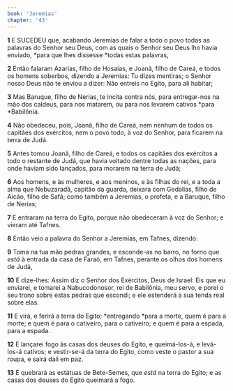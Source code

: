 ```yaml
---
book: 'Jeremias'
chapter: '43'
---
```


**1** E SUCEDEU que, acabando Jeremias de falar a todo o povo todas as palavras do Senhor seu Deus, com as quais o Senhor seu Deus lho havia enviado, *para que lhes dissesse *todas estas palavras,

**2** Então falaram Azarias, filho de Hosaías, e Joanã, filho de Careá, e todos os homens soberbos, dizendo a Jeremias: Tu dizes mentiras; o Senhor nosso Deus não te enviou a dizer: Não entreis no Egito, para ali habitar;

**3** Mas Baruque, filho de Nerias, te incita contra nós, para entregar-nos na mão dos caldeus, para nos matarem, ou para nos levarem cativos *para *Babilônia.

**4** Não obedeceu, pois, Joanã, filho de Careá, nem nenhum de todos os capitães dos exércitos, nem o povo todo, à voz do Senhor, para ficarem na terra de Judá.

**5** Antes tomou Joanã, filho de Careá, e todos os capitães dos exércitos a todo o restante de Judá, que havia voltado dentre todas as nações, para onde haviam sido lançados, para morarem na terra de Judá;

**6** Aos homens, e às mulheres, e aos meninos, e às filhas do rei, e a toda a alma que Nebuzaradã, capitão da guarda, deixara com Gedalias, filho de Aicão, filho de Safã; como também a Jeremias, o profeta, e a Baruque, filho de Nerias;

**7** E entraram na terra do Egito, porque não obedeceram à voz do Senhor; e vieram até Tafnes.

**8** Então veio a palavra do Senhor a Jeremias, em Tafnes, dizendo:

**9** Toma na tua mão pedras grandes, e esconde-as no barro, no forno que _está_ à entrada da casa de Faraó, em Tafnes, perante os olhos dos homens de Judá,

**10** E dize-lhes: Assim diz o Senhor dos Exércitos, Deus de Israel: Eis que eu enviarei, e tomarei a Nabucodonosor, rei de Babilônia, meu servo, e porei o seu trono sobre estas pedras que escondi; e ele estenderá a sua tenda real sobre elas.

**11** E virá, e ferirá a terra do Egito; *entregando *para a morte, quem é para a morte; e quem é para o cativeiro, para o cativeiro; e quem é para a espada, para a espada.

**12** E lançarei fogo às casas dos deuses do Egito, e queimá-los-á, e levá-los-á cativos; e vestir-se-á da terra do Egito, como veste o pastor a sua roupa, e sairá dali em paz.

**13** E quebrará as estátuas de Bete-Semes, que _está_ na terra do Egito; e as casas dos deuses do Egito queimará a fogo.

